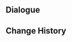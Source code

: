 {{Genius Invokation TCG Stage
|title        = Millennial Pearl Seahorse's Plie
|type         = Friendly Fracas
|group        = Tavern Challenge
|character    = Finnick
|requirement  = 7
|introduction = "Meow~" "It's not every cat that gets to witness the underwater world, but Fontainian cats who hire divers as servants have such fortune... Some can even glimpse the exquisitely elegant... seahorse dancers?"<br>{{color|bp|Special Rule: "Millennial Pearl Seahorse" gains immunity to Frozen, Stun, Petrification, and deals +1 DMG when "Fontemer Pearl" is attached. When "Fontemer Pearl" reduces DMG from summons, usages are not consumed.}}
|objective_1  = Achieve victory
|reward_1     = Millennial Pearl Seahorse*1
|objective_2  = Achieve victory within 5 Rounds
|reward_2     = Pearl Solidification*1
|objective_3  = Achieve victory with characters defeated less than twice during the battle
|reward_3     = Pearl Solidification*1
|lineup       = Millennial Pearl Seahorse#18
}}

==Dialogue==
{{Transclude|Genius Invokation TCG/Stage/Finnick|Millennial Pearl Seahorse's Plie}}

==Change History==
{{Change History|4.4}}